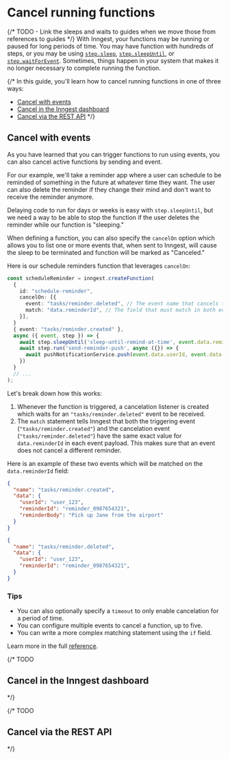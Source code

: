 
# Cancel running functions

{/* TODO - Link the sleeps and waits to guides when we move those from references to guides */}
With Inngest, your functions may be running or paused for long periods of time. You may have function with hundreds of steps, or you may be using [`step.sleep`](/docs/reference/functions/step-sleep), [`step.sleepUntil`](/docs/reference/functions/step-sleep-until), or [`step.waitForEvent`](/docs/reference/functions/step-wait-for-event). Sometimes, things happen in your system that makes it no longer necessary to complete running the function.

{/* In this guide, you'll learn how to cancel running functions in one of three ways:

- [Cancel with events](#cancel-with-events)
- [Cancel in the Inngest dashboard](#cancel-in-the-inngest-dashboard)
- [Cancel via the REST API](#cancel-via-the-rest-api)
*/}

## Cancel with events

As you have learned that you can trigger functions to run using events, you can also cancel active functions by sending and event.

For our example, we'll take a reminder app where a user can schedule to be reminded of something in the future at whatever time they want. The user can also delete the reminder if they change their mind and don't want to receive the reminder anymore.

Delaying code to run for days or weeks is easy with `step.sleepUntil`, but we need a way to be able to stop the function if the user deletes the reminder while our function is "sleeping."

When defining a function, you can also specify the `cancelOn` option which allows you to list one or more events that, when sent to Inngest, will cause the sleep to be terminated and function will be marked as "Canceled."

Here is our schedule reminders function that leverages `cancelOn`:

```ts {{ title: "inngest/syncContacts.ts" }}
const scheduleReminder = inngest.createFunction(
  {
    id: "schedule-reminder",
    cancelOn: [{
      event: "tasks/reminder.deleted", // The event name that cancels this function
      match: "data.reminderId", // The field that must match in both events received
    }],
  }
  { event: "tasks/reminder.created" },
  async ({ event, step }) => {
    await step.sleepUntil('sleep-until-remind-at-time', event.data.remindAt);
    await step.run('send-reminder-push', async ({}) => {
      await pushNotificationService.push(event.data.userId, event.data.reminderBody)
    })
  }
  // ...
);
```

Let's break down how this works:

1. Whenever the function is triggered, a cancelation listener is created which waits for an `"tasks/reminder.deleted"` event to be received.
2. The `match` statement tells Inngest that both the triggering event (`"tasks/reminder.created"`) and the cancelation event (`"tasks/reminder.deleted"`) have the same exact value for `data.reminderId` in each event payload. This makes sure that an event does not cancel a different reminder.

Here is an example of these two events which will be matched on the `data.reminderId` field:

<Row>
  <Col>

```json
{
  "name": "tasks/reminder.created",
  "data": {
    "userId": "user_123",
    "reminderId": "reminder_0987654321",
    "reminderBody": "Pick up Jane from the airport"
  }
}
```

  </Col>
  <Col>

```json
{
  "name": "tasks/reminder.deleted",
  "data": {
    "userId": "user_123",
    "reminderId": "reminder_0987654321",
  }
}
```

  </Col>
</Row>


### Tips

* You can also optionally specify a `timeout` to only enable cancelation for a period of time.
* You can configure multiple events to cancel a function, up to five.
* You can write a more complex matching statement using the `if` field.

Learn more in the full [reference](/docs/functions/cancellation).


{/* TODO
## Cancel in the Inngest dashboard
*/}

{/* TODO
## Cancel via the REST API
*/}